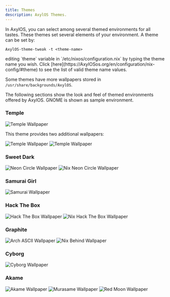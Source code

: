```yaml
---
title: Themes
description: AxylOS Themes.
---
```


In AxylOS, you can select among several themed environments for all tastes. These themes set several elements of your environment. A theme can be set by:
<Tabs>
<TabItem label="AxylOS Arch">
```
AxylOS-theme-tweak -t <theme-name>
```
</TabItem>
<TabItem label="AxylOS Nix">
editing `theme` variable in `/etc/nixos/configuration.nix` by typing the theme name you wish. Click [here](https://AxylOSos.org/en/configuration/nix-config/#theme) to see the list of valid theme name values.
</TabItem>
</Tabs>

Some themes have more wallpapers stored in `/usr/share/backgrounds/AxylOS`.

The following sections show the look and feel of themed environments offered by AxylOS. GNOME is shown as sample environment.

### Temple

![Temple Wallpaper](@assets/images/theme-temple.png)

This theme provides two additional wallpapers:

![Temple Wallpaper](@assets/images/theme-nike-holo.png)
![Temple Wallpaper](@assets/images/theme-nike.png)

### Sweet Dark

![Neon Circle Wallpaper](@assets/images/theme-neoncircle.png)
![Nix Neon Circle Wallpaper](@assets/images/theme-nixneoncircle.png)

### Samurai Girl

![Samurai Wallpaper](@assets/images/theme-samurai.png)

### Hack The Box

![Hack The Box Wallpaper](@assets/images/theme-hackthebox.png)
![Nix Hack The Box Wallpaper](@assets/images/theme-nixhackthebox.png)

### Graphite

![Arch ASCII Wallpaper](@assets/images/theme-archascii.png)
![Nix Behind Wallpaper](@assets/images/theme-nixbehind.png)

### Cyborg

![Cyborg Wallpaper](@assets/images/theme-cyborg.png)

### Akame

![Akame Wallpaper](@assets/images/theme-akame.png)
![Murasame Wallpaper](@assets/images/theme-murasame.png)
![Red Moon Wallpaper](@assets/images/theme-redmoon.png)

<ImageComponent />
